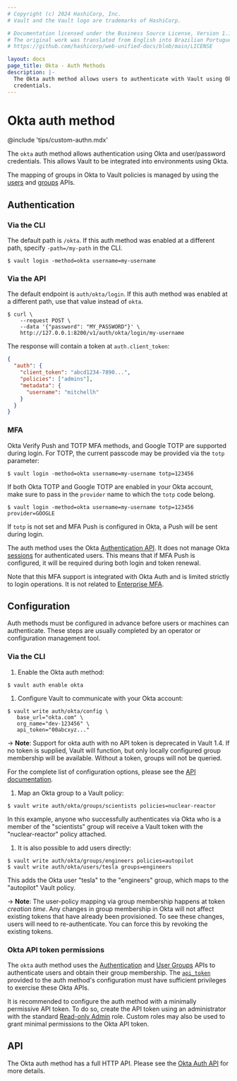```yaml
---
# Copyright (c) 2024 HashiCorp, Inc.
# Vault and the Vault logo are trademarks of HashiCorp.

# Documentation licensed under the Business Source License, Version 1.1.
# The original work was translated from English into Brazilian Portuguese.
# https://github.com/hashicorp/web-unified-docs/blob/main/LICENSE

layout: docs
page_title: Okta - Auth Methods
description: |-
  The Okta auth method allows users to authenticate with Vault using Okta
  credentials.
---
```


# Okta auth method

@include 'tips/custom-authn.mdx'

The `okta` auth method allows authentication using Okta and user/password
credentials. This allows Vault to be integrated into environments using Okta.

The mapping of groups in Okta to Vault policies is managed by using the
[users](/vault/api-docs/auth/okta#register-user) and [groups](/vault/api-docs/auth/okta#register-group)
APIs.

## Authentication

### Via the CLI

The default path is `/okta`. If this auth method was enabled at a different
path, specify `-path=/my-path` in the CLI.

```shell-session
$ vault login -method=okta username=my-username
```

### Via the API

The default endpoint is `auth/okta/login`. If this auth method was enabled
at a different path, use that value instead of `okta`.

```shell-session
$ curl \
    --request POST \
    --data '{"password": "MY_PASSWORD"}' \
    http://127.0.0.1:8200/v1/auth/okta/login/my-username
```

The response will contain a token at `auth.client_token`:

```json
{
  "auth": {
    "client_token": "abcd1234-7890...",
    "policies": ["admins"],
    "metadata": {
      "username": "mitchellh"
    }
  }
}
```

### MFA

Okta Verify Push and TOTP MFA methods, and Google TOTP are supported during login. For TOTP, the current
passcode may be provided via the `totp` parameter:

```shell-session
$ vault login -method=okta username=my-username totp=123456
```

If both Okta TOTP and Google TOTP are enabled in your Okta account, make sure to pass in
the `provider` name to which the `totp` code belong.

```shell-session
$ vault login -method=okta username=my-username totp=123456 provider=GOOGLE
```

If `totp` is not set and MFA Push is configured in Okta, a Push will be sent during login.

The auth method uses the Okta [Authentication API](https://developer.okta.com/docs/reference/api/authn/).
It does not manage Okta [sessions](https://developer.okta.com/docs/reference/api/sessions/) for authenticated
users. This means that if MFA Push is configured, it will be required during both login and token renewal.

Note that this MFA support is integrated with Okta Auth and is limited strictly to login
operations. It is not related to [Enterprise MFA](/vault/docs/enterprise/mfa).

## Configuration

Auth methods must be configured in advance before users or machines can
authenticate. These steps are usually completed by an operator or configuration
management tool.

### Via the CLI

1. Enable the Okta auth method:

  ```shell-session
  $ vault auth enable okta
  ```

1. Configure Vault to communicate with your Okta account:

  ```shell-session
  $ vault write auth/okta/config \
     base_url="okta.com" \
     org_name="dev-123456" \
     api_token="00abcxyz..."
  ```

  -> **Note**: Support for okta auth with no API token is deprecated in Vault 1.4.
  If no token is supplied, Vault will function, but only locally configured
  group membership will be available. Without a token, groups will not be
  queried.

  For the complete list of configuration options, please see the
  [API documentation](/vault/api-docs/auth/okta).

1. Map an Okta group to a Vault policy:

  ```shell-session
  $ vault write auth/okta/groups/scientists policies=nuclear-reactor
  ```

  In this example, anyone who successfully authenticates via Okta who is a
  member of the "scientists" group will receive a Vault token with the
  "nuclear-reactor" policy attached.

1. It is also possible to add users directly:

  ```shell-session
  $ vault write auth/okta/groups/engineers policies=autopilot
  $ vault write auth/okta/users/tesla groups=engineers
  ```

  This adds the Okta user "tesla" to the "engineers" group, which maps to
  the "autopilot" Vault policy.

  -> **Note**: The user-policy mapping via group membership happens at token _creation
  time_. Any changes in group membership in Okta will not affect existing
  tokens that have already been provisioned. To see these changes, users
  will need to re-authenticate. You can force this by revoking the
  existing tokens.

### Okta API token permissions

The `okta` auth method uses the [Authentication](https://developer.okta.com/docs/reference/api/authn/)
and [User Groups](https://developer.okta.com/docs/reference/api/users/#get-user-s-groups)
APIs to authenticate users and obtain their group membership. The [`api_token`](/vault/api-docs/auth/okta#api_token)
provided to the auth method's configuration must have sufficient privileges to exercise
these Okta APIs.

It is recommended to configure the auth method with a minimally permissive API token.
To do so, create the API token using an administrator with the standard
[Read-only Admin](https://help.okta.com/en/prod/Content/Topics/Security/administrators-read-only-admin.htm)
role. Custom roles may also be used to grant minimal permissions to the Okta API token.

## API

The Okta auth method has a full HTTP API. Please see the
[Okta Auth API](/vault/api-docs/auth/okta) for more details.
